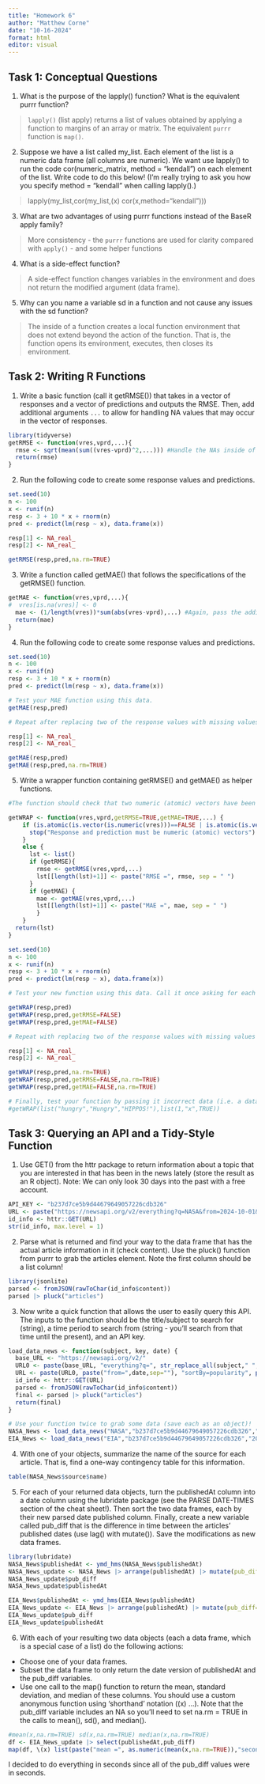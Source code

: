 ```yaml
---
title: "Homework 6"
author: "Matthew Corne"
date: "10-16-2024"
format: html
editor: visual
---
```


## Task 1: Conceptual Questions

1. What is the purpose of the lapply() function? What is the equivalent purrr function?

> `lapply()` (list apply) returns a list of values obtained by applying a function to margins of an array or matrix.  The equivalent `purrr` function is `map()`.

2. Suppose we have a list called my_list. Each element of the list is a numeric data frame (all columns are numeric). We want use lapply() to run the code cor(numeric_matrix, method = "kendall") on each element of the list. Write code to do this below! (I’m really trying to ask you how you specify method = "kendall" when calling lapply().)

> lapply(my_list,cor(my_list,\(x) cor(x,method="kendall")))

3. What are two advantages of using purrr functions instead of the BaseR apply family?

> More consistency - the `purrr` functions are used for clarity compared with `apply()` - and some helper functions

4. What is a side-effect function?

> A side-effect function changes variables in the environment and does not return the modified argument (data frame).

5. Why can you name a variable sd in a function and not cause any issues with the sd function?

> The inside of a function creates a local function environment that does not extend beyond the action of the function.  That is, the function opens its environment, executes, then closes its environment.

## Task 2:  Writing R Functions

1.  Write a basic function (call it getRMSE()) that takes in a vector of responses and a vector of predictions and outputs the RMSE.  Then, add additional arguments `...` to allow for handling NA values that may occur in the vector of responses.

```r
library(tidyverse)
getRMSE <- function(vres,vprd,...){
  rmse <- sqrt(mean(sum((vres-vprd)^2,...))) #Handle the NAs inside of sum, not mean; otherwise, will get NA
  return(rmse)
}

```

2.  Run the following code to create some response values and predictions.

```r
set.seed(10)
n <- 100
x <- runif(n)
resp <- 3 + 10 * x + rnorm(n)
pred <- predict(lm(resp ~ x), data.frame(x))

resp[1] <- NA_real_
resp[2] <- NA_real_

getRMSE(resp,pred,na.rm=TRUE)

```

3.  Write a function called getMAE() that follows the specifications of the getRMSE() function.

```r
getMAE <- function(vres,vprd,...){
#  vres[is.na(vres)] <- 0
  mae <- (1/length(vres))*sum(abs(vres-vprd),...) #Again, pass the additional arguments to sum; abs only takes 1 argument
  return(mae)
}

```

4.  Run the following code to create some response values and predictions.

```r
set.seed(10)
n <- 100
x <- runif(n)
resp <- 3 + 10 * x + rnorm(n)
pred <- predict(lm(resp ~ x), data.frame(x))

# Test your MAE function using this data.
getMAE(resp,pred)

# Repeat after replacing two of the response values with missing values (NA_real_). Test your MAE function with and without specifying the behavior to deal with missing values

resp[1] <- NA_real_
resp[2] <- NA_real_

getMAE(resp,pred)
getMAE(resp,pred,na.rm=TRUE)

```

5.  Write a wrapper function containing getRMSE() and getMAE() as helper functions.

```r
#The function should check that two numeric (atomic) vectors have been passed (consider is.vector(), is.atomic(), and is.numeric()). If not, a message should print and the function should exit. The function should return both metrics by default and include names. The behavior should be able to be changed using a character string of metrics to find.

getWRAP <- function(vres,vprd,getRMSE=TRUE,getMAE=TRUE,...) {
    if (is.atomic(is.vector(is.numeric(vres)))==FALSE | is.atomic(is.vector(is.numeric(vprd)))==FALSE){
      stop("Response and prediction must be numeric (atomic) vectors")
    }
    else {
      lst <- list()
      if (getRMSE){
        rmse <- getRMSE(vres,vprd,...)
        lst[[length(lst)+1]] <- paste("RMSE =", rmse, sep = " ")
      }
      if (getMAE) {
        mae <- getMAE(vres,vprd,...)
        lst[[length(lst)+1]] <- paste("MAE =", mae, sep = " ")
        }
    }
  return(lst)
}

```

```r
set.seed(10)
n <- 100
x <- runif(n)
resp <- 3 + 10 * x + rnorm(n)
pred <- predict(lm(resp ~ x), data.frame(x))

# Test your new function using this data. Call it once asking for each metric individually and once specifying both metrics

getWRAP(resp,pred)
getWRAP(resp,pred,getRMSE=FALSE)
getWRAP(resp,pred,getMAE=FALSE)

# Repeat with replacing two of the response values with missing values (NA_real_).

resp[1] <- NA_real_
resp[2] <- NA_real_

getWRAP(resp,pred,na.rm=TRUE)
getWRAP(resp,pred,getRMSE=FALSE,na.rm=TRUE)
getWRAP(resp,pred,getMAE=FALSE,na.rm=TRUE)

# Finally, test your function by passing it incorrect data (i.e. a data frame or something else instead of vectors)
#getWRAP(list("hungry","Hungry","HIPPOS!"),list(1,"x",TRUE))

```

## Task 3:  Querying an API and a Tidy-Style Function

1.  Use GET() from the httr package to return information about a topic that you are interested in that
has been in the news lately (store the result as an R object). Note: We can only look 30 days into the
past with a free account.

```r
API_KEY <- "b237d7ce5b9d44679649057226cdb326"
URL <- paste("https://newsapi.org/v2/everything?q=NASA&from=2024-10-01&sortBy=popularity&apiKey=",API_KEY,sep="")
id_info <- httr::GET(URL)
str(id_info, max.level = 1)

```
2.  Parse what is returned and find your way to the data frame that has the actual article information in
it (check content). Use the pluck() function from purrr to grab the articles element. Note the
first column should be a list column!

```r
library(jsonlite)
parsed <- fromJSON(rawToChar(id_info$content))
parsed |> pluck("articles")

```

3.  Now write a quick function that allows the user to easily query this API. The inputs to the function
should be the title/subject to search for (string), a time period to search from (string - you’ll search
from that time until the present), and an API key.

```r
load_data_news <- function(subject, key, date) {
  base_URL <- "https://newsapi.org/v2/"
  URL0 <- paste(base_URL, "everything?q=", str_replace_all(subject," ","%20"), sep = "") #Added code to substitute %20 for spaces in "subject" strings so that they will be recognized
  URL <- paste(URL0, paste("from=",date,sep=""), "sortBy=popularity", paste("apiKey=",key,sep=""),sep="&")
  id_info <- httr::GET(URL)
  parsed <- fromJSON(rawToChar(id_info$content))
  final <- parsed |> pluck("articles")
  return(final)
}

# Use your function twice to grab some data (save each as an object)!
NASA_News <- load_data_news("NASA","b237d7ce5b9d44679649057226cdb326","2024-09-24")
EIA_News <- load_data_news("EIA","b237d7ce5b9d44679649057226cdb326","2024-09-24")

```

4.  With one of your objects, summarize the name of the source for each article. That is, find a one-way
contingency table for this information.

```r
table(NASA_News$source$name)
```

5.  For each of your returned data objects, turn the publishedAt column into a date column using the
lubridate package (see the PARSE DATE-TIMES section of the cheat sheet!). Then sort the two data
frames, each by their new parsed date published column. Finally, create a new variable called pub_diff
that is the difference in time between the articles’ published dates (use lag() with mutate()). Save
the modifications as new data frames.

```r
library(lubridate)
NASA_News$publishedAt <- ymd_hms(NASA_News$publishedAt)
NASA_News_update <- NASA_News |> arrange(publishedAt) |> mutate(pub_diff=as.numeric(publishedAt)-lag(as.numeric(publishedAt))) #can subtract without using as.numeric, but will give the time in seconds anyway
NASA_News_update$pub_diff
NASA_News_update$publishedAt

EIA_News$publishedAt <- ymd_hms(EIA_News$publishedAt)
EIA_News_update <- EIA_News |> arrange(publishedAt) |> mutate(pub_diff=as.numeric(publishedAt)-lag(as.numeric(publishedAt)))
EIA_News_update$pub_diff
EIA_News_update$publishedAt

```

6.  With each of your resulting two data objects (each a data frame, which is a special case of a list) do
the following actions:

* Choose one of your data frames. 
* Subset the data frame to only return the date version of publishedAt and the pub_diff variables.
* Use one call to the map() function to return the mean, standard deviation, and median of these columns. You should use a custom anonymous function using ‘shorthand’ notation (\(x) ...). Note that the pub_diff variable includes an NA so you’ll need to set na.rm = TRUE in the calls to mean(), sd(), and median().

```r
#mean(x,na.rm=TRUE) sd(x,na.rm=TRUE) median(x,na.rm=TRUE)
df <- EIA_News_update |> select(publishedAt,pub_diff)
map(df, \(x) list(paste("mean =", as.numeric(mean(x,na.rm=TRUE)),"seconds", sep=" "), paste("stdev =",sd(x,na.rm=TRUE),"seconds", sep=" "), paste("median =",as.numeric(median(x,na.rm=TRUE)),"seconds", sep=" ")))

```
I decided to do everything in seconds since all of the pub_diff values were in seconds.
